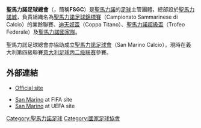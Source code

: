 {{國家足協 |
  Name               = 聖馬力諾足球總會<br />''San Marino Football Federation''  |
  Logo               = Federazione Sammarinese Giuoco Calcio.svg |
  Founded            = 1931年 |
  FIFA affiliation   = 1988年 |
  Region             = [[歐洲足協|歐洲足協]] |
  Region affiliation = 1988年 |
  President          = [[Giorgio_Crescentini|Giorgio Crescentini]] |
  Coach              = [[Giampaolo_Mazza|Giampaolo Mazza]]
}}
'''聖馬力諾足球總會'''（{{lang-it|'''Federazione Sammarinese Giuoco Calcio'''}}，簡稱'''FSGC'''）是[[聖馬力諾|聖馬力諾]]的[[英式足球|足球]]主管團體，總部設於[[聖馬力諾_(城市)|聖馬力諾城]]，負責組織名為[[聖馬力諾足球錦標賽|聖馬力諾足球錦標賽]]（Campionato Sammarinese di Calcio）的業餘聯賽、[[迪天奴盃|迪天奴盃]]（Coppa Titano）、[[聖馬力諾超級盃|聖馬力諾超級盃]]（Trofeo Federale）及[[聖馬力諾國家足球隊|聖馬力諾國家隊]]。

聖馬力諾足球總會亦協助成立[[聖馬力諾足球會|聖馬力諾足球會]]（San Marino Calcio），現時在義大利第四級聯賽[[意大利足球丙二级联赛|意大利足球丙二级联赛]]參賽。

== 外部連結 ==
* {{it}} [http://www.fsgc.sm/ Official site] {{Wayback|url=http://www.fsgc.sm/ |date=20110303053833 }}
* [http://www.fifa.com/associations/association=smr/index.html  San Marino] {{Wayback|url=http://www.fifa.com/associations/association=smr/index.html |date=20090312082303 }} at FIFA site
* [http://www.uefa.com/memberassociations/association=SMR/index.html  San Marino] {{Wayback|url=http://www.uefa.com/memberassociations/association=SMR/index.html |date=20100419111748 }} at UEFA site

{{UEFA成員國家足球協會}}

[[Category:聖馬力諾足球|Category:聖馬力諾足球]]
[[Category:國家足球協會|Category:國家足球協會]]